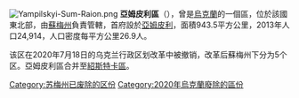 [[Image:Yampilskyi-Sum-Raion.png|thumb]]
'''亞姆皮利區'''（{{lang-uk|Ямпільський район}}），曾是[[烏克蘭|烏克蘭]]的一個區，位於該國東北部，由[[蘇梅州|蘇梅州]]負責管轄，首府設於[[亞姆皮利|亞姆皮利]]，面積943.5平方公里，2013年人口24,914，人口密度每平方公里26.9人。

该区在2020年7月18日的乌克兰行政区划改革中被撤销，改革后蘇梅州下分为5个区。亞姆皮利區合并至[[紹斯特卡區|紹斯特卡區]]。

{{Sumy-geo-stub}}

{{DEFAULTSORT:Ямпільський район}}
[[Category:苏梅州已废除的区份|Category:苏梅州已废除的区份]]
[[Category:2020年烏克蘭廢除的區份|Category:2020年烏克蘭廢除的區份]]